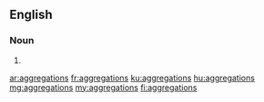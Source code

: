 ==English==

===Noun===
{{head|en|plural}}

# {{plural of|aggregation|lang=en}}

[[ar:aggregations]]
[[fr:aggregations]]
[[ku:aggregations]]
[[hu:aggregations]]
[[mg:aggregations]]
[[my:aggregations]]
[[fi:aggregations]]